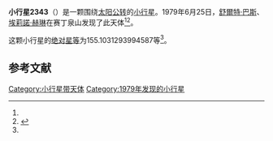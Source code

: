 {{Infobox planet
| bgcolour = #FFFFC0
| name = 2343 Siding Spring
| symbol = 
| image = 
| caption = 
| discovery = yes
| discovery_ref = 
| discoverer = [[舒爾特·巴斯|舒爾特·巴斯]]、[[埃莉諾·赫琳|埃莉諾·赫琳]]
| discovery_site = [[赛丁泉山|赛丁泉山]] 
| discovered = 1979年6月25日
| designations = yes
| mp_name = 
| named_after = 
| alt_names = 1979 MD4/ 1940 RQ / 1951 YU1 / 1965 SM / 1972 RZ / 1976 YV7 / 1977 AV
| mp_category = [[主带小行星|主带小行星]]
| orbit_ref = <ref name="a">[http://ssd.jpl.nasa.gov/sbdb.cgi?sstr=2343 2343 Siding Spring] {{Wayback|url=http://ssd.jpl.nasa.gov/sbdb.cgi?sstr=2343 |date=20200820020658 }}，小行星數據庫瀏覽器（JPL Small-Body Database Browser）－[[美国国家航空航天局|美国国家航空航天局]]喷气推进实验室</ref>
| epoch = 2456400.5 (2013年4月18日更新)
| aphelion = {{convert|2.930751675894036|AU|km|3|abbr=on|lk=out}}
| perihelion = {{convert|1.736468068268929|AU|km|3|abbr=on}}
| semimajor = {{convert|2.333609872081483|AU|km|3|abbr=on}}
| eccentricity = 0.255887589
| period = 1302.08941 [[日|日]]<br />3.56[[儒略年|儒略年]]
| avg_speed = 
| inclination = 1.764018518257481
| asc_node = 218.1605696682939
| mean_anomaly = 
| arg_peri = 155.1031293994587
| satellites = 
| physical_characteristics = yes
| dimensions = 
| mass = 
| density = 
| surface_grav = 
| escape_velocity = 
| sidereal_day = 
| axial_tilt = 
| pole_ecliptic_lat = 
| pole_ecliptic_lon = 
| albedo = 
| temperatures= 
| temp_name1 = 
| mean_temp_1 = 
| max_temp_1 = 
| temp_name2 = 
| max_temp_2 = 
| spectral_type = 
| abs_magnitude = 155.1031293994587
}}

'''小行星2343'''（{{lang-en|2343 Siding Spring}}）是一颗围绕[[太阳|太阳]][[公转|公转]]的[[小行星|小行星]]。1979年6月25日，[[舒爾特·巴斯|舒爾特·巴斯]]、[[埃莉諾·赫琳|埃莉諾·赫琳]]在赛丁泉山发现了此天体<ref name="a" /><ref>{{cite news|title=小行星列表|url=http://cfa-www.harvard.edu/iau/lists/NumberedMPs.txt|accessdate=2013-07-08|newspaper=哈佛大学|archive-date=2008-05-17|archive-url=https://web.archive.org/web/20080517010638/http://cfa-www.harvard.edu/iau/lists/NumberedMPs.txt|dead-url=no}}</ref>。

这颗小行星的[[绝对星等|绝对星等]]为155.1031293994587等<ref name="a" />。

==参考文献==
{{reflist}}
{{Minor Planet Number|[[小行星2342|小行星2342]]|[[小行星2344|小行星2344]]}}

{{小天体}}

[[Category:小行星带天体|Category:小行星带天体]]
[[Category:1979年发现的小行星|Category:1979年发现的小行星]]

{{asteroid-stub}}